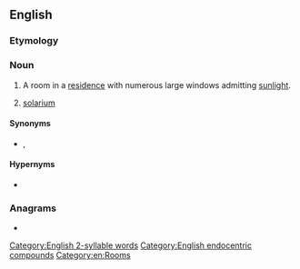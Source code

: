 {{also|sun room}}
==English==

===Etymology===
{{compound|en|sun|room}}

===Noun===
{{en-noun}}

# A room in a [[residence]] with numerous large windows admitting [[sunlight]].
#: {{syn|en|conservatory}} {{q|UK}}
# [[solarium]]

====Synonyms====
* {{l|en|Florida room}}, {{l|en|solarium}}

====Hypernyms====
* {{l|en|room}}

===Anagrams===
* {{anagrams|en|a=mnoorsu|Monsour|unmoors}}

[[Category:English 2-syllable words]]
[[Category:English endocentric compounds]]
[[Category:en:Rooms]]